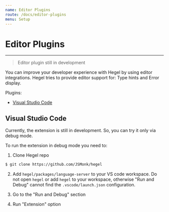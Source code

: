 ```yaml
---
name: Editor Plugins
route: /docs/editor-plugins
menu: Setup
---
```


# Editor Plugins
---------------------

> Editor plugin still in development 

You can improve your developer experience with Hegel by using editor integrations.
Hegel tries to provide editor support for: Type hints and Error display.

Plugins:
- [Visual Studio Code](#visual-studio-code)

## Visual Studio Code

Currently, the extension is still in development. So, you can try it only via debug mode.

To run the extension in debug mode you need to:

1. Clone Hegel repo
```bash
$ git clone https://github.com/JSMonk/hegel
```

2. Add `hegel/packages/language-server` to your VS code workspace. Do not
open `hegel` or add `hegel` to your workspace, otherwise "Run and Debug" cannot
find the `.vscode/launch.json` configuration.

3. Go to the "Run and Debug" section

4. Run "Extension" option
